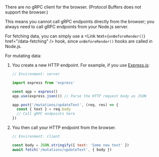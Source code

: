 
<CommunityNote url="https://grpc.io" />

There are no gRPC client for the browser.
(Protocol Buffers does not support the browser.)

This means you cannot call gRPC endpoints directly from the browser;
you always need to call gRPC endpoints from your Node.js server.

For fetching data,
you can simply use a <Link text={<code>onBeforeRender()</code>} href="/data-fetching" /> hook,
since `onBeforeRender()` hooks are called in Node.js.

For mutating data:
1. You create a new HTTP endpoint. For example, if you use [Express.js](https://github.com/expressjs/express):
   ```js
   // Environment: server

   import express from 'express'

   const app = express()
   app.use(express.json()) // Parse the HTTP request body as JSON

   app.post('/mutations/updateText', (req, res) => {
     const { text } = req.body
     // Call gRPC endpoints here
   })
   ```
2. You then call your HTTP endpoint from the browser.
   ```js
   // Environment: client

   const body = JSON.stringify({ text: 'Some new text' })
   await fetch('/mutations/updateText', { body })
   ```
